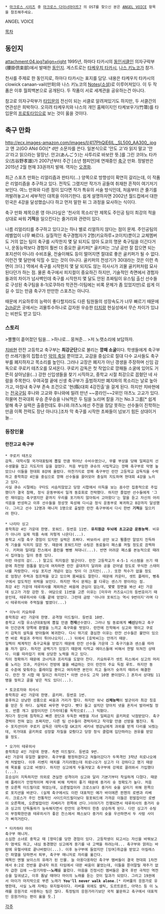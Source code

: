  * [[마크로스 시리즈]] 중 [[마크로스 다이너마이트7]] 의 OST를 찾으신 분은 [[ANGEL VOICE]] 항목을 참조해주세요.

ANGEL VOICE

[[목차]]

== 동인지 ==
attachment:04.jpg?align=right 1995년, 하마다 타카시의 [[동인서클]]인 의자구락부(腰掛倶楽部)에서 발매한 [[동인지]]. 게스트로는 [[타케우치 타카시]], [[나스 키노코]]가 참가.

천사를 주제로 한 동인지로, 하마다 타카시는 표지를 담당. 내용은 타케우치 타카시의 clowick canaan-vail(만화)와 나스 키노코의 [[Notes]]([[소설]])로 이루어져있다. 이 두 작품은 이후 월희백본으로 공개된다. 두 작품이 서로 세계관을 공유하는건 아니다.

참고로 의자구락부가 [[타입문]]의 전신이 되는 서클로 알려져있기도 하지만, 두 서클간의 연관성은 희박하다. 오히려 타케우치와 나스의 개인 홈페이지인 타케보우기(竹箒)를 타입문의 [[프로토타입]]으로 보는 것이 옳을 것이다.

== 축구 만화 ==
http://ecx.images-amazon.com/images/I/417PhQiE6lL._SL500_AA300_.jpg
고 앤 고(GO ANd GO)[* d만 소문자를 쓴다. 일본식으로 '안도 고'라 읽지 말고 '안 고'라고 읽으라는 말장난. 안고(あんごう)는 사투리로 바보란 뜻.]를 그린 코야노 타카오(古谷野孝雄)가 2007년부터 주간 [소년 챔피언]에 연재중인 [[축구]] 만화.
정발판은 2015년 2월 현재 33권까지 발매. 역자는 [[오경화]]. 

최근 스포츠 만화는 리얼리즘과 판타지(...) 양쪽으로 방향성이 확연히 갈리는데, 이 작품은 리얼리즘을 추구하고 있다. 전작도 그랬지만 작가가 공들여 취재한 흔적이 여기저기 보인다. 
여느 만화와 다른 점이 있다면 작가 특유의 서술 방식인데, 처음부터 큰 줄기를 까발려놓고서 세부적인 대목을 이야기한다. 쉽게 설명하자면 2002년 월드컵에서 대한민국은 4강을 달성했습니다 하고 먼저 말한 뒤 그 과정을 묘사하는 식이다.

축구 만화 제목으론 영 아니다싶은 '천사의 목소리'란 제목도 주인공 팀이 최강의 적을 상대로 싸워 '''기적'''을 일으킨다는 줄거리와 관련이 있다.

나름 리얼리티를 추구하고 있다고는 하나 별로 리얼하지 않다는 점이 문제. 주인공팀의 레벨업이 너무 빠르다. 실질적인 축구경험자가 2명(키요하루+코이치)뿐이고 교체멤버도 거의 없는 팀이 축구를 시작한지 몇 달 되지도 않아 도쿄의 명문 축구팀을 이긴다거나, 운동능력보다 경험이 훨씬 더 중요한 골키퍼[* 골키퍼는 그냥 공만 잘 잡으면 되는 포지션이 아니라 수비조율, 전술이해도 등이 떨어지면 절대로 좋은 골키퍼가 될 수 없다. 이런건 몇 달만에 익힐 수 있는 것이 아니다. 골키퍼의 전성기가 30대라는 것은 이런 측면이 크다.] 역에서 축구를 시작한지 몇 달 되지도 않는 히사시가 괴물 골키퍼처럼 묘사된다던가 하는 점. 물론 축구에서 피지컬이 중요하긴 하지만, 기술적인 측면에서 경험자들과의 차이가 넘사벽인데 축구를 시작한지 몇 달도 안된 초짜팀이 유스팀 출신 선수들로 구성된 축구팀을 8-1(로쿠하라 학관전-이팀에는 비록 문제가 좀 있었지만)로 쉽게 이길 수 있는 만큼 축구가 만만한 스포츠는 아니다. 
 
때문에 키요하루의 능력이 좋다할지라도 다른 팀원들의 성장속도가 너무 빠르기 때문에 [[2ch]]같은 곳에서는 괴물투수하나로 갑자원 우승한 [[터치]]랑 현실성에서 무슨 차이가 있냐는 비판도 받고 있다.

=== 스토리 ===
>뿔뿔이 흩어졌던 팀을... 
>하나로... 뭉쳐준... 
>저 노랫소리에 보답하자.

[[치바]]현 란잔 고등학교 축구부는 '''최강군단'''으로 불리는 '''깡패 소굴'''이다. 학생들에게 축구부란 쓰레기들의 집합소인 [[악의 축]]일 뿐이었고, 교감을 중심으로 절대 다수 교사들도 축구부를 폐지하자고 목소리를 높인다. 그러나 교장은 폐지가 아닌 갱생을 주장하며 신임 감독으로 쿠로키 테츠오를 모셔온다.
쿠로키 감독은 첫 작업으로 깡패들 소굴에 있어도 거뜬히 살아남을(...) 강한 신입생들을 찾기 시직하고, 중학교 시절 최강으로 꼽혔던 네 사람을 주목한다.
우여곡절 끝에 신생 축구부가 출범하지만 폐지파의 목소리는 날로 높아가고, 마침내 축구부 존속 조건으로 '현(縣)대회 4강진출'을 걸게 된다. 하지만 치바현에는 [[전국구]]팀 후나와 고교와 후나와에 밀려 만년 ~~콩라인~~2위인 야츠노 고교가 있다. 하물며 전국대회 우승 준우승을 나눠먹은 두 팀을 노리며 칼을 가는 No.3 그룹[* 쉽게 말해 축구 실력은 출중한데도 후나와.야츠노에선 주전을 장담 못하는 선수들이 진학하는 만큼 이쪽 전력도 장난 아니다.]조차 막 축구를 시작한 초짜들이 넘보기 힘든 상대이거늘...

=== 등장인물 ===
==== 란잔고교 축구부 ====

 * 쿠로키 테츠오
 감독. 대학시절 국가대표팀에 뽑힐 만큼 뛰어난 수비수였으나, 무릎 부상을 당해 일찌감치 선수생활을 접고 지도자의 길을 걸었다. 처음 부임한 큐슈의 사립학교는 깡패 축구부로 악명 높았으나 이들을 현대회 8강에 올렸다. 마찬가지로 깡패 축구부인 란잔 고등학교 감독직을 수락하고 중학최강 4인을 중심으로 깡패 선수들을 끌어모아 충실히 지도하며 현대회 4강을 노리고 있다.
 사실 큐슈 시절에는 구타도 서슴치않았고 당장 시합에서 이득을 보는 꼼수만 집중적으로 주입했다가 결국 참패, 정식 운동부에서 일개 동호회로 전락했다. 하지만 졸업반 선수들에게 '그런 재미없는 축구였지만 끝까지 우리를 포기하지 않아줘서 고마왔다'는 말을 듣고 자신의 어리석음을 반성하고 이후 선수들을 정성껏 육성해 다시금 정식 운동부로 복귀하고 8강까지 달성했다. 그리고 선수 12명과 매니저 1명으로 출발한 란잔 축구부에서 다시 한번 '''기적'''을 일으키려 한다.
 
 * 나리타 싱고
 중학최강 4인 가운데 한명. 포워드. 등번호 11번. '''유치원급 두뇌에 초고교급 운동능력'''. 비유가 아니라 실제 작품 속에 저렇게 나온다(...).
 중학교 시절 축구 경험이 있지만 실력은 초짜다. 바보라서 공만 보고 뛸줄만 알았지 진득하게 기술을 익히지 않은 탓. 때문에 포워드지만 슈팅은 동료들이 패스를 꺼릴 정도로 끔찍하다. 키퍼와 일대일 찬스에서 홈런을 뻥뻥 쳐대니(...). 반면 어려운 패스를 본능적으로 때려서 집어놓는 일이 종종 있다. 
 이런 야성의 감(...) 말고도 피지컬은 발군이다. 란잔 고등학교가 4-5-1 시스템을 쓰기 때문에 최전방 원톱을 맡는데 여차하면 란잔 골대까지 달려와 공을 걷어낼 정도로 무식한 스태미너를 자랑한다. 사실 포지션 개념이 없는 탓이 더 크지만(...). 또한 적수가 없을 정도로 엄청난 주력과 점프력을 갖고 있으며 몸싸움도 잘한다. 때문에 카운터, 셋트 플레이, 뻥축구에서 압도적인 위력을 보인다. 하지만 역시 문제는 볼 다루는 센스가 꽝이라는 점.
 최강 4인 가운데 테루히사를 제외하곤 싸움에 관심이 없는데, 몇몇 장면을 봐선 4인 가운데 싱고가 가장 강한 듯. 여담으로 11번을 고른 이유는 [미우라 카즈요시]의 등번호이기 때문인데, 테루히사와 다툼 끝에 얻었다. 그런데 금방 '아니야 포워드는 역시 9번이지'라며 다시 테루히사와 주먹질을 벌였다(...)

 * 이누이 키요하루 
 중학최강 4인 가운데 한명. 공격형 미드필더. 등번호 10번.
 중학교 시절 유소년대표팀에 뽑힐 만큼 '''천재'''선수였다. 그러나 팀 동료에게 '''배신'''당하고 축구와 인간관계 양쪽에 환멸을 느끼고 축구화를 벗었다. 란잔에 진학해서 싱고와 엮이고 쿠로키 감독의 설득을 받아들여 복귀한다. 다시 뛰기로 결심한 이유는 란잔 선수들은 불만이 있으면 바로 욕설과 주먹이 튀어나오지(...) 뒤에서 [호박씨]는 안까기 때문.
 일찍이 체계적인 축구교육을 받았기 때문에 란잔 선수들 가운데 그 축구기술과 센스를 따라올 자가 없다. 하지만 공백기가 있었기 때문에 타학교 에이스들에 비해서 한발 뒤쳐진 상태다. 이를 따라잡기 위해 상당한 노력을 하고 있다.
 킥이 정확하기 때문에 코너킥과 프리킥을 도맡아 찬다. 키요하루가 셋트 피스에서 싱고의 머리를 노리는 것과, 카운터시 전방에 볼을 배급하는 것이 란잔의 주요 득점 루트. 하지만 동료 수준에 맞춰주는 플레이일 뿐이고 여차하면 본인이 치고 들어가 슛까지 때려서 해결한다. 란잔 첫 시합 때 일이긴 하지만[* 이땐 선수도 고작 10명 뿐이었다.] 혼자서 상대팀 11명을 젖히고 골을 넣은 적도 있다(...).

 * 토코로자와 히사시
 중학최강 4인 가운데 한명. 골키퍼. 등번호 1번.
 중후하고 상냥한 성품으로 싸움과 거리가 멀다. 하지만 워낙 '''신체능력'''이 발군이라 최강 칭호를 얻은 듯 하다. 실제로 싸우면 무섭다. 빳다 들고 설치던 양아치 넷을 혼자서 발라버릴 정도. 반쯤 개그 설정이지만 [가라데]를 독학으로(...) 익혔다.
 게다가 장신에 침착하고 빠른 판단과 두둑한 배짱을 지녀 일찌감치 골키퍼로 낙점받았다. 축구경력이 전혀 없는 초짜지만, 다른 팀 선수들이 경력자라고 착각할 만큼 선방을 펼친다. 특수 포지션이라 쿠로키 감독은 대학시절 GK코치 세키네 영감님에게 과외를 받게 다리를 놔줬는데, 국가대표 골키퍼로 성장할 자질을 갖췄다고 당장 정식 클럽에 입단하라는 권유를 받았을 정도. 

 * 오가미 테루히사
 중학최강 4인 가운데 한명. 측면 미드필더. 등번호 9번.
 4인 가운데 유일한 불량아. 축구부를 평정하겠다고 쳐들어갔다가 두목격인 3학년 히로나오에게 처발렸다. 이후 리벤지 매치를 가지려했는데 히로나오가 싱고가 더 강하다고 했기 때문에 목표를 싱고로 바꿨다. 하지만 싱고에게 두들겨맞고 축구부에 강제로 끌려와서 가입했다(...).
 호승심이 지독하지만 의외로 견실한 성격이라 싱고와 달리 기본기부터 착실하게 다졌다. 때문에 플레이가 안정적이며 체구에 비해 킥력이 좋기 때문에 중거리 슛 정확도가 높다. 처음엔 오른쪽 미드필더로 뛰었는데, 오른발잡이라 크로스보다 중거리 슛을 살리기 위해 왼쪽으로 포지션을 바꾼다. (실제 축구에서도 이런 대표적인 예가 바이에른 뮌헨의 로벤과 리베리. 크로스가 주인 전통적인 사이드미드필더보다 윙포워드에 가까운 이들은 왼발잡이인 로벤이 오른쪽에, 오른발잡이인 리베리가 왼쪽에 선다.)이야기가 진행되면서 테루히사의 중거리 슛과 싱고의 단독돌파가 능숙해지면서 란잔의 공격력이 한층 상승하게 된다. 다만 싱고가 슈팅이 부정확한만큼 테루히사가 좋은 찬스에서 패스보다 중거리 슛을 우선하면서 두 사람 사이가 삐걱거린다.

 * 타카하타 마이
 축구부 매니저. 
 소심한 소녀로 중학교 때 [왕따]를 당한 경험이 있다. 고등학생이 되고서는 자신을 바꿔보고자 염색도 하고, 내심 동경했던 싱고에게 용기를 내 고백을 하려는데... 축구부와 얽히는 바람에 유혈사태로 끝나버렸다(...). 이후 농구부에 들었지만 [잉여]취급을 받았고 아킬레스건 파열을 당하면서 퇴부, 축구부 매니저로 자리를 옮긴다.
 제목인 엔젤 보이스의 유래가 된 인물. 늘 아옹다옹하던 축구부 멤버들이 결국 현대회 1차전에서 0:2로 전반을 끝내자 하프 타임에서 대판 싸움이 붙었는데, 이들을 뜯어말릴 재주가 없자 급한 김에 ~~장기자랑~~'''노래'''를 불렀다. 마음을 진정시킨 멤버들은 결국 후반 극적인 역전승을 일궈냈고, 이후 틈날 때마다 마이의 노래를 듣는 것이 일과가 되었다. 그리고 19권에서 마이가 마지막으로 부른 노래가 '''You'll never walk alone'''.[* 리버풀의 응원가로 유명한데, 사실 노래 자체는 뮤지컬곡이다. 리버풀 외에도 셀틱, 도르트문트, 아약스 등 이 노래를 응원가로 사용하는 팀은 많다. 특정팀의 응원가라기보단 국적 불문하고 축구에서 대표적인 응원가라는 편이 옳을 듯.]

{{{#!html
<iframe width="420" height="315" src="http://www.youtube.com/embed/T00x5sRbZrc" frameborder="0" allowfullscreen></iframe>
}}}

[[각주]]
